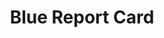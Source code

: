 ---
title: "Blue Report Card"
subtitle: ""
creator: "Tanya"
categories: ["art"]
featuredImage: "../src/assets/images/item/art/DSC02765.png"
views: ["../src/assets/images/item/art/DSC02765.png"]
audio:
    - "/audio/box4/tanya-no-im-not2.mp3"
nextItem: ["whoiscomingtoourhouse"]
---